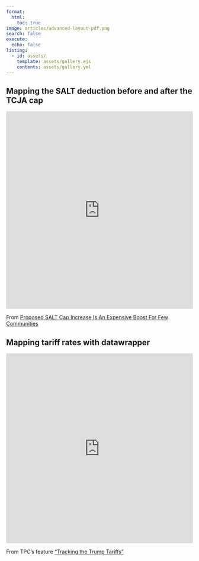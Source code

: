 ```yaml
---
format:
  html:
    toc: true
image: articles/advanced-layout-pdf.png
search: false
execute:
  echo: false
listing:
  - id: assets/
    template: assets/gallery.ejs
    contents: assets/gallery.yml
---
```


## Mapping the SALT deduction before and after the TCJA cap
```{=html}
<iframe title="Share of Tax Filers Claiming the SALT Deduction " aria-label="Map" id="datawrapper-chart-EH9JR" src="https://datawrapper.dwcdn.net/EH9JR/9/" scrolling="no" frameborder="0" style="border: none;" width="100%" height="532" data-external="1"></iframe>
```
From [Proposed SALT Cap Increase Is An Expensive Boost For Few Communities](https://taxpolicycenter.org/taxvox/proposed-salt-cap-increase-expensive-boost-few-communities)

<!-- ::: {.panel-tabset} -->

## Mapping tariff rates with datawrapper
```{=html}
<iframe title="Cumulative Tariff Rates by Country" aria-label="Map" id="datawrapper-chart-QAqoN" src="https://datawrapper.dwcdn.net/QAqoN/13/" scrolling="no" frameborder="0" style="border: none;" width="100%" height="511" data-external="1"></iframe>
```

From TPC's feature ["Tracking the Trump Tariffs"](https://taxpolicycenter.org/features/tracking-trump-tariffs)

<!-- ## Two ways of measuring the distribution of tax benefits by quintiles of income -->

<!-- ![ljkjlh](assets/business_taxes_0.png) From TPC's feature ["Reassessing the Tax Cuts and Jobs Act"](https://taxpolicycenter.org/feature/reassessing-tax-cuts-and-jobs-act) -->

<!-- ## Waffle chart breaking down changes in tax credit eligibility -->

<!-- ![ljkjlh](assets/childless_eitc.png) From ["How the American Rescue Plan's Temporary EITC Expansion Impacted Workers Without Children"](https://taxpolicycenter.org/publications/how-american-rescue-plans-temporary-eitc-expansion-impacted-workers-without-children) -->

<!-- ## Share of residents in the Bay Area claiming the SALT deduction -->

<!-- ![Source: IRS Statistics of Income](assets/salt_county.png) 
<!-- ::: --> 
